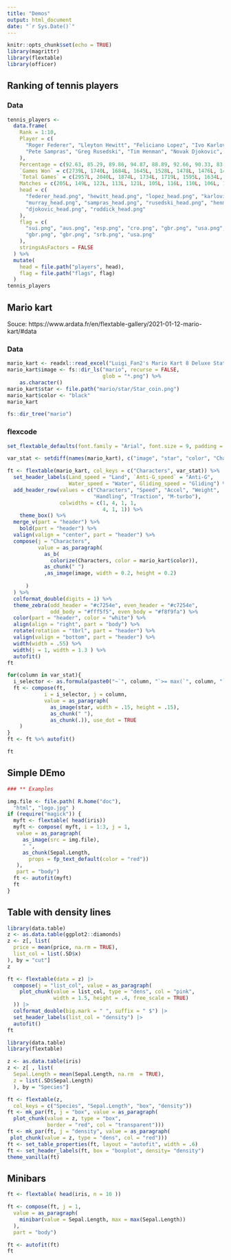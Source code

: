 ```yaml
---
title: "Demos"
output: html_document
date: "`r Sys.Date()`"
---
```


```r
knitr::opts_chunk$set(echo = TRUE)
library(magrittr) 
library(flextable)
library(officer)
```

## Ranking of tennis players

### Data 


```r
tennis_players <-
  data.frame(
    Rank = 1:10,
    Player = c(
      "Roger Federer", "Lleyton Hewitt", "Feliciano Lopez", "Ivo Karlovic", "Andy Murray",
      "Pete Sampras", "Greg Rusedski", "Tim Henman", "Novak Djokovic", "Andy Roddick"
    ),
    Percentage = c(92.63, 85.29, 89.86, 94.87, 88.89, 92.66, 90.33, 83.77, 89.12, 92.76),
    `Games Won` = c(2739L, 1740L, 1684L, 1645L, 1528L, 1478L, 1476L, 1461L, 1442L, 1410L),
    `Total Games` = c(2957L, 2040L, 1874L, 1734L, 1719L, 1595L, 1634L, 1744L, 1618L, 1520L),
    Matches = c(205L, 149L, 122L, 113L, 121L, 105L, 116L, 110L, 106L, 103L),
    head = c(
      "federer_head.png", "hewitt_head.png", "lopez_head.png", "karlovic_head.png",
      "murray_head.png", "sampras_head.png", "rusedski_head.png", "henman_head.png",
      "djokovic_head.png", "roddick_head.png"
    ),
    flag = c(
      "sui.png", "aus.png", "esp.png", "cro.png", "gbr.png", "usa.png",
      "gbr.png", "gbr.png", "srb.png", "usa.png"
    ),
    stringsAsFactors = FALSE
  ) %>%
  mutate(
    head = file.path("players", head),
    flag = file.path("flags", flag)
  )
tennis_players
```

## Mario kart

Souce: https://www.ardata.fr/en/flextable-gallery/2021-01-12-mario-kart/#data

### Data 

```r
mario_kart <- readxl::read_excel("Luigi_Fan2's Mario Kart 8 Deluxe Stat Chart.xlsx", range = "A2:M18")
mario_kart$image <- fs::dir_ls("mario", recurse = FALSE,
                               glob = "*.png") %>% 
    as.character()
mario_kart$star <- file.path("mario/star/Star_coin.png")
mario_kart$color <- "black"
mario_kart

fs::dir_tree("mario")
```

### flexcode

```r
set_flextable_defaults(font.family = "Arial", font.size = 9, padding = 2, digits = 1)

var_stat <- setdiff(names(mario_kart), c("image", "star", "color", "Characters"))

ft <- flextable(mario_kart, col_keys = c("Characters", var_stat)) %>% 
  set_header_labels(Land_speed = "Land", `Anti-G_speed` = "Anti-G", 
                    Water_speed = "Water", Gliding_speed = "Gliding") %>% 
  add_header_row(values = c("Characters", "Speed", "Accel", "Weight",
                            "Handling", "Traction", "M-turbo"),
                 colwidths = c(1, 4, 1, 1,
                               4, 1, 1)) %>%
    theme_box() %>% 
  merge_v(part = "header") %>%
    bold(part = "header") %>% 
  valign(valign = "center", part = "header") %>% 
  compose(j = "Characters", 
          value = as_paragraph(
            as_b(
              colorize(Characters, color = mario_kart$color)), 
            as_chunk(" ")
            ,as_image(image, width = 0.2, height = 0.2)
            
      )
  ) %>% 
  colformat_double(digits = 1) %>% 
  theme_zebra(odd_header = "#c7254e", even_header = "#c7254e",
              odd_body = "#fff5f5", even_body = "#f8f9fa") %>% 
  color(part = "header", color = "white") %>% 
  align(align = "right", part = "body") %>%
  rotate(rotation = "tbrl", part = "header") %>% 
  valign(valign = "bottom", part = "header") %>% 
  width(width = .55) %>% 
  width(j = 1, width = 1.3 ) %>% 
  autofit()
ft
```

```r
for(column in var_stat){
  i_selector <- as.formula(paste0("~`", column, "`>= max(`", column, "`, na.rm = TRUE)"))
  ft <- compose(ft, 
            i = i_selector, j = column, 
            value = as_paragraph(
              as_image(star, width = .15, height = .15), 
              as_chunk(" "), 
              as_chunk(.)), use_dot = TRUE
    )
}
ft <- ft %>% autofit() 

ft
```

## Simple DEmo

```r
### ** Examples

img.file <- file.path( R.home("doc"),
  "html", "logo.jpg" )
if (require("magick")) {
  myft <- flextable( head(iris))
  myft <- compose( myft, i = 1:3, j = 1,
   value = as_paragraph(
     as_image(src = img.file),
     " ",
     as_chunk(Sepal.Length,
       props = fp_text_default(color = "red"))
   ),
   part = "body")
  ft <- autofit(myft)
  ft
}
```

## Table with density lines

```r
library(data.table)
z <- as.data.table(ggplot2::diamonds)
z <- z[, list(
  price = mean(price, na.rm = TRUE),
  list_col = list(.SD$x)
), by = "cut"]
z
```


```r
ft <- flextable(data = z) |>
  compose(j = "list_col", value = as_paragraph(
    plot_chunk(value = list_col, type = "dens", col = "pink", 
               width = 1.5, height = .4, free_scale = TRUE)
  )) |>
  colformat_double(big.mark = " ", suffix = " $") |> 
  set_header_labels(list_col = "density") |> 
  autofit()
ft
```
```r
library(data.table)
library(flextable)

z <- as.data.table(iris)
z <- z[ , list(
  Sepal.Length = mean(Sepal.Length, na.rm  = TRUE),
  z = list(.SD$Sepal.Length)
  ), by = "Species"]

ft <- flextable(z,
  col_keys = c("Species", "Sepal.Length", "box", "density"))
ft <- mk_par(ft, j = "box", value = as_paragraph(
  plot_chunk(value = z, type = "box",
             border = "red", col = "transparent")))
ft <- mk_par(ft, j = "density", value = as_paragraph(
 plot_chunk(value = z, type = "dens", col = "red")))
ft <- set_table_properties(ft, layout = "autofit", width = .6)
ft <- set_header_labels(ft, box = "boxplot", density= "density")
theme_vanilla(ft)
```
## Minibars

```r
ft <- flextable( head(iris, n = 10 ))

ft <- compose(ft, j = 1,
  value = as_paragraph(
    minibar(value = Sepal.Length, max = max(Sepal.Length))
  ),
  part = "body")

ft <- autofit(ft)
ft


```

